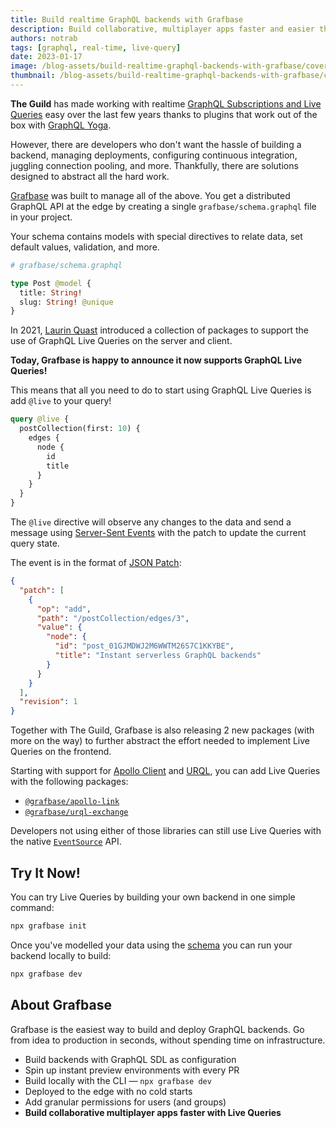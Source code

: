 ```yaml
---
title: Build realtime GraphQL backends with Grafbase
description: Build collaborative, multiplayer apps faster and easier than ever with GraphQL Live Queries using Grafbase.
authors: notrab
tags: [graphql, real-time, live-query]
date: 2023-01-17
image: /blog-assets/build-realtime-graphql-backends-with-grafbase/cover.png
thumbnail: /blog-assets/build-realtime-graphql-backends-with-grafbase/cover.png
---
```


**The Guild** has made working with realtime [GraphQL Subscriptions and Live Queries](/blog/subscriptions-and-live-queries-real-time-with-graphql) easy over the last few years thanks to plugins that work out of the box with [GraphQL Yoga](/graphql/yoga-server).

However, there are developers who don't want the hassle of building a backend, managing deployments, configuring continuous integration, juggling connection pooling, and more. Thankfully, there are solutions designed to abstract all the hard work.

[Grafbase](https://grafbase.com) was built to manage all of the above. You get a distributed GraphQL API at the edge by creating a single `grafbase/schema.graphql` file in your project.

Your schema contains models with special directives to relate data, set default values, validation, and more.

```graphql
# grafbase/schema.graphql

type Post @model {
  title: String!
  slug: String! @unique
}
```

In 2021, [Laurin Quast](https://twitter.com/n1rual) introduced a collection of packages to support the use of GraphQL Live Queries on the server and client.

**Today, Grafbase is happy to announce it now supports GraphQL Live Queries!**

This means that all you need to do to start using GraphQL Live Queries is add `@live` to your query!

```graphql
query @live {
  postCollection(first: 10) {
    edges {
      node {
        id
        title
      }
    }
  }
}
```

The `@live` directive will observe any changes to the data and send a message using [Server-Sent Events](https://grafbase.com/docs/realtime/live-queries#server-sent-events) with the patch to update the current query state.

The event is in the format of [JSON Patch](https://grafbase.com/docs/realtime/live-queries#json-patch):

```json
{
  "patch": [
    {
      "op": "add",
      "path": "/postCollection/edges/3",
      "value": {
        "node": {
          "id": "post_01GJMDWJ2M6WWTM26S7C1KKYBE",
          "title": "Instant serverless GraphQL backends"
        }
      }
    }
  ],
  "revision": 1
}
```

Together with The Guild, Grafbase is also releasing 2 new packages (with more on the way) to further abstract the effort needed to implement Live Queries on the frontend.

Starting with support for [Apollo Client](https://www.apollographql.com/docs/react/) and [URQL](https://formidable.com/open-source/urql/), you can add Live Queries with the following packages:

- [`@grafbase/apollo-link`](https://www.npmjs.com/package/@grafbase/apollo-link)
- [`@grafbase/urql-exchange`](https://www.npmjs.com/package/@grafbase/urql-exchange)

Developers not using either of those libraries can still use Live Queries with the native [`EventSource`](https://grafbase.com/docs/realtime/live-queries#eventsource) API.

## Try It Now!

You can try Live Queries by building your own backend in one simple command:

```bash
npx grafbase init
```

Once you've modelled your data using the [schema](https://grafbase.com/docs/schema/overview) you can run your backend locally to build:

```bash
npx grafbase dev
```

## About Grafbase

Grafbase is the easiest way to build and deploy GraphQL backends. Go from idea to production in seconds, without spending time on infrastructure.

- Build backends with GraphQL SDL as configuration
- Spin up instant preview environments with every PR
- Build locally with the CLI &mdash; `npx grafbase dev`
- Deployed to the edge with no cold starts
- Add granular permissions for users (and groups)
- **Build collaborative multiplayer apps faster with Live Queries**
